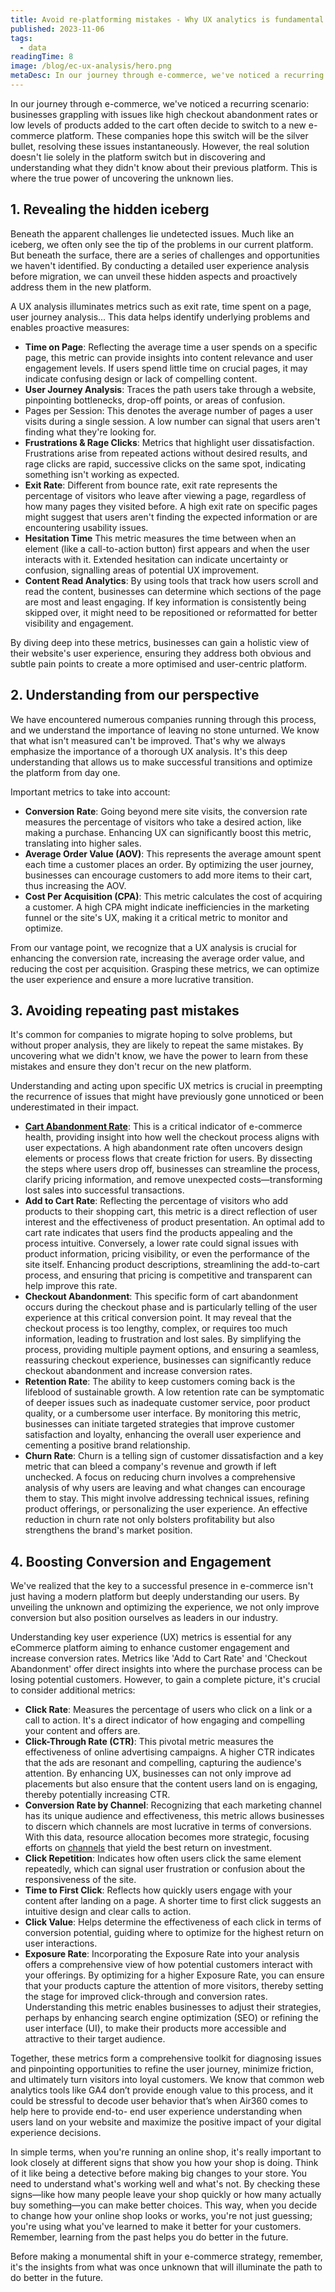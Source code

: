 ```yaml
---
title: Avoid re-platforming mistakes - Why UX analytics is fundamental before changing anything
published: 2023-11-06
tags: 
  - data
readingTime: 8
image: /blog/ec-ux-analysis/hero.png
metaDesc: In our journey through e-commerce, we've noticed a recurring scenario, businesses grappling with issues like high checkout abandonment rates or low levels of products added to the cart often decide to switch to a new e-commerce platform. 
---
```


In our journey through e-commerce, we've noticed a recurring scenario: businesses 
grappling with issues like high checkout abandonment rates or low levels of 
products added to the cart often decide to switch to a new e-commerce platform. 
These companies hope this switch will be the silver bullet, resolving these issues 
instantaneously. However, the real solution doesn't lie solely in the platform switch 
but in discovering and understanding what they didn't know about their previous 
platform. This is where the true power of uncovering the unknown lies.

## 1. Revealing the hidden iceberg
Beneath the apparent challenges lie undetected issues. Much like an iceberg, we 
often only see the tip of the problems in our current platform. But beneath the 
surface, there are a series of challenges and opportunities we haven't identified. By 
conducting a detailed user experience analysis before migration, we can unveil 
these hidden aspects and proactively address them in the new platform.

A UX analysis illuminates metrics such as exit rate, time spent on a page, user 
journey analysis... This data helps identify underlying problems and enables 
proactive measures:

- **Time on Page**: Reflecting the average time a user spends on a specific page,
this metric can provide insights into content relevance and user engagement 
levels. If users spend little time on crucial pages, it may indicate confusing 
design or lack of compelling content.
- **User Journey Analysis**: Traces the path users take through a website, 
pinpointing bottlenecks, drop-off points, or areas of confusion.
- Pages per Session: This denotes the average number of pages a user visits 
during a single session. A low number can signal that users aren't finding 
what they're looking for.
- **Frustrations & Rage Clicks**: Metrics that highlight user dissatisfaction. 
Frustrations arise from repeated actions without desired results, and rage 
clicks are rapid, successive clicks on the same spot, indicating something 
isn't working as expected.
- **Exit Rate**: Different from bounce rate, exit rate represents the percentage of 
visitors who leave after viewing a page, regardless of how many pages they 
visited before. A high exit rate on specific pages might suggest that users 
aren't finding the expected information or are encountering usability issues.
- **Hesitation Time** This metric measures the time between when an element 
(like a call-to-action button) first appears and when the user interacts with it. 
Extended hesitation can indicate uncertainty or confusion, signalling areas of 
potential UX improvement.
- **Content Read Analytics**: By using tools that track how users scroll and read
the content, businesses can determine which sections of the page are most 
and least engaging. If key information is consistently being skipped over, it 
might need to be repositioned or reformatted for better visibility and 
engagement.

By diving deep into these metrics, businesses can gain a holistic view of their 
website's user experience, ensuring they address both obvious and subtle pain 
points to create a more optimised and user-centric platform.

## 2. Understanding from our perspective
We have encountered numerous companies running through this process, and we 
understand the importance of leaving no stone unturned. We know that what isn't 
measured can't be improved. That's why we always emphasize the importance of a 
thorough UX analysis. It's this deep understanding that allows us to make successful
transitions and optimize the platform from day one.

Important metrics to take into account:

- **Conversion Rate**: Going beyond mere site visits, the conversion rate 
measures the percentage of visitors who take a desired action, like making a 
purchase. Enhancing UX can significantly boost this metric, translating into 
higher sales.
- **Average Order Value (AOV)**: This represents the average amount spent each 
time a customer places an order. By optimizing the user journey, businesses 
can encourage customers to add more items to their cart, thus increasing the
AOV.
- **Cost Per Acquisition (CPA)**: This metric calculates the cost of acquiring a 
customer. A high CPA might indicate inefficiencies in the marketing funnel or 
the site's UX, making it a critical metric to monitor and optimize.

From our vantage point, we recognize that a UX analysis is crucial for enhancing the
conversion rate, increasing the average order value, and reducing the cost per 
acquisition. Grasping these metrics, we can optimize the user experience and 
ensure a more lucrative transition.

## 3. Avoiding repeating past mistakes
It's common for companies to migrate hoping to solve problems, but without proper 
analysis, they are likely to repeat the same mistakes. By uncovering what we didn't 
know, we have the power to learn from these mistakes and ensure they don't recur 
on the new platform.  

Understanding and acting upon specific UX metrics is crucial in preempting the 
recurrence of issues that might have previously gone unnoticed or been 
underestimated in their impact.
- [**Cart Abandonment Rate**](/en/blog/how-a-b-testing-can-reduce-cart-abandonment):    This is a critical indicator of e-commerce health,
providing insight into how well the checkout process aligns with user 
expectations. A high abandonment rate often uncovers design elements or 
process flows that create friction for users. By dissecting the steps where 
users drop off, businesses can streamline the process, clarify pricing 
information, and remove unexpected costs—transforming lost sales into 
successful transactions.
- **Add to Cart Rate**: Reflecting the percentage of visitors who add products to 
their shopping cart, this metric is a direct reflection of user interest and the 
effectiveness of product presentation. An optimal add to cart rate indicates 
that users find the products appealing and the process intuitive. Conversely, 
a lower rate could signal issues with product information, pricing visibility, or 
even the performance of the site itself. Enhancing product descriptions, 
streamlining the add-to-cart process, and ensuring that pricing is competitive 
and transparent can help improve this rate.
- **Checkout Abandonment**: This specific form of cart abandonment occurs 
during the checkout phase and is particularly telling of the user experience at
this critical conversion point. It may reveal that the checkout process is too 
lengthy, complex, or requires too much information, leading to frustration and
lost sales. By simplifying the process, providing multiple payment options, 
and ensuring a seamless, reassuring checkout experience, businesses can 
significantly reduce checkout abandonment and increase conversion rates.
- **Retention Rate**: The ability to keep customers coming back is the lifeblood of 
sustainable growth. A low retention rate can be symptomatic of deeper issues
such as inadequate customer service, poor product quality, or a cumbersome
user interface. By monitoring this metric, businesses can initiate targeted 
strategies that improve customer satisfaction and loyalty, enhancing the 
overall user experience and cementing a positive brand relationship.
- **Churn Rate**: Churn is a telling sign of customer dissatisfaction and a key 
metric that can bleed a company's revenue and growth if left unchecked. A 
focus on reducing churn involves a comprehensive analysis of why users are 
leaving and what changes can encourage them to stay. This might involve 
addressing technical issues, refining product offerings, or personalizing the 
user experience. An effective reduction in churn rate not only bolsters 
profitability but also strengthens the brand's market position.

## 4. Boosting Conversion and Engagement
We've realized that the key to a successful presence in e-commerce isn't just having
a modern platform but deeply understanding our users. By unveiling the unknown 
and optimizing the experience, we not only improve conversion but also position 
ourselves as leaders in our industry.

Understanding key user experience (UX) metrics is essential for any eCommerce 
platform aiming to enhance customer engagement and increase conversion rates. 
Metrics like 'Add to Cart Rate' and 'Checkout Abandonment' offer direct insights into
where the purchase process can be losing potential customers. However, to gain a 
complete picture, it's crucial to consider additional metrics:

- **Click Rate**: Measures the percentage of users who click on a link or a call to 
action. It's a direct indicator of how engaging and compelling your content 
and offers are.
- **Click-Through Rate (CTR)**: This pivotal metric measures the effectiveness of 
online advertising campaigns. A higher CTR indicates that the ads are 
resonant and compelling, capturing the audience's attention. By enhancing 
UX, businesses can not only improve ad placements but also ensure that the 
content users land on is engaging, thereby potentially increasing CTR.
- **Conversion Rate by Channel**: Recognizing that each marketing channel has its
unique audience and effectiveness, this metric allows businesses to discern 
which channels are most lucrative in terms of conversions. With this data, 
resource allocation becomes more strategic, focusing efforts on [channels](/en/blog/10-ways-to-reduce-customer-acquisition-costs) that
yield the best return on investment.
- **Click Repetition**: Indicates how often users click the same element 
repeatedly, which can signal user frustration or confusion about the 
responsiveness of the site.
- **Time to First Click**: Reflects how quickly users engage with your content after 
landing on a page. A shorter time to first click suggests an intuitive design 
and clear calls to action.
- **Click Value**: Helps determine the effectiveness of each click in terms of 
conversion potential, guiding where to optimize for the highest return on user
interactions.
- **Exposure Rate**: Incorporating the Exposure Rate into your analysis offers a 
comprehensive view of how potential customers interact with your offerings. 
By optimizing for a higher Exposure Rate, you can ensure that your products 
capture the attention of more visitors, thereby setting the stage for improved 
click-through and conversion rates. Understanding this metric enables 
businesses to adjust their strategies, perhaps by enhancing search engine 
optimization (SEO) or refining the user interface (UI), to make their products 
more accessible and attractive to their target audience.

Together, these metrics form a comprehensive toolkit for diagnosing issues and 
pinpointing opportunities to refine the user journey, minimize friction, and 
ultimately turn visitors into loyal customers. We know that common web analytics 
tools like GA4 don’t provide enough value to this process, and it could be stressful 
to decode user behavior that’s when Air360 comes to help here to provide end-to-
end user experience understanding when users land on your website and maximize 
the positive impact of your digital experience decisions.

In simple terms, when you're running an online shop, it's really important to look 
closely at different signs that show you how your shop is doing. Think of it like being
a detective before making big changes to your store. You need to understand what's
working well and what's not. By checking these signs—like how many people leave 
your shop quickly or how many actually buy something—you can make better 
choices. This way, when you decide to change how your online shop looks or works, 
you're not just guessing; you're using what you've learned to make it better for your
customers. Remember, learning from the past helps you do better in the future.

Before making a monumental shift in your e-commerce strategy, remember, it's the 
insights from what was once unknown that will illuminate the path to do better in the future.